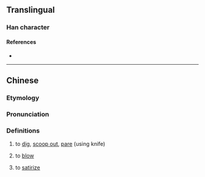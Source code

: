 {{character info/new}}
==Translingual==

===Han character===
{{Han char|rn=18|rad=刀|as=11|sn=13|four=|canj=SRLN,XXSRL|ids=⿰區刂}}

====References====
* {{Han ref|kx=0143.360|dkj=02163|hdz=10353.030|uh=527E|ud=21118}}

----
==Chinese==
{{zh-forms|s=𠛅}}

===Etymology===
{{Han etym}}

===Pronunciation===
{{zh-pron
|m=kōu
|m-s=
|c=
|c-t=
|g=
|h=pfs=
|j=
|md=
|mn=khau
|mn-t=
|w=
|x=
|mc=y
|oc=y
|cat=v
}}

===Definitions===
{{zh-hanzi}}

# to [[dig]], [[scoop out]], [[pare]] (using knife)
# {{lb|zh|Min Nan}} to [[blow]]
# {{lb|zh|Min Nan}} to [[satirize]]